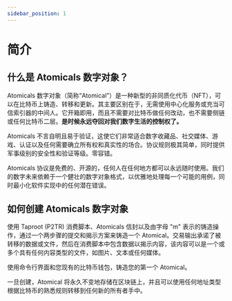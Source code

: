 ---
sidebar_position: 1
---

# 简介

## 什么是 Atomicals 数字对象？

Atomicals 数字对象（简称“Atomical”）是一种新型的非同质化代币（NFT），可以在比特币上铸造、转移和更新。其主要区别在于，无需使用中心化服务或充当可信索引器的中间人。它开箱即用，而且不需要对比特币做任何改动，也不需要侧链或任何比特币二层。**是时候永远夺回对我们数字生活的控制权了。**

Atomicals 不言自明且易于验证，这使它们非常适合数字收藏品、社交媒体、游戏、认证以及任何需要确立所有权和真实性的场合。协议规则极其简单，同时提供军事级别的安全性和验证等级。零容错。

Atomicals 协议是免费的、开源的，任何人在任何地方都可以永远随时使用。我们的数字未来依赖于一个健壮的数字对象格式，以优雅地处理每一个可能的用例，同时最小化软件实现中的任何潜在错误。

## 如何创建 Atomicals 数字对象

使用 Taproot (P2TR) 消费脚本、Atomicals 信封以及由字母 "m" 表示的铸造操作，通过一个两步骤的提交和揭示方案来铸造一个 Atomical。交易输出承诺了被转移的数据或文件，然后在消费脚本中包含数据以揭示内容，该内容可以是一个或多个具有任何内容类型的文件，如图片、文本或任何媒体。

使用命令行界面和您现有的比特币钱包，铸造您的第一个 Atomical。

一旦创建，Atomical 将永久不变地存储在区块链上，并且可以使用任何地址类型根据比特币的熟悉规则转移到任何新的所有者手中。
